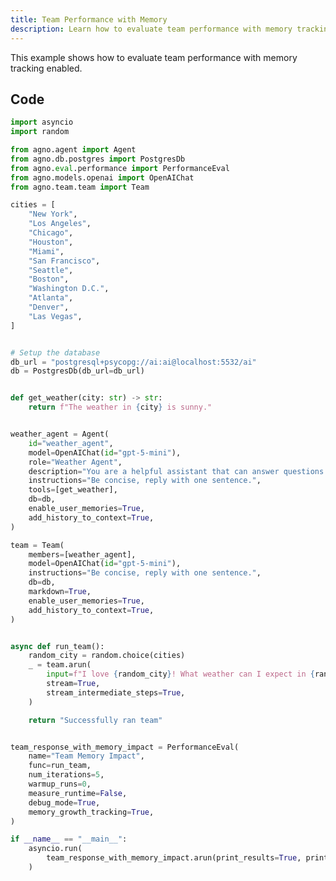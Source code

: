```yaml
---
title: Team Performance with Memory
description: Learn how to evaluate team performance with memory tracking and growth monitoring.
---
```


This example shows how to evaluate team performance with memory tracking enabled.

## Code

```python
import asyncio
import random

from agno.agent import Agent
from agno.db.postgres import PostgresDb
from agno.eval.performance import PerformanceEval
from agno.models.openai import OpenAIChat
from agno.team.team import Team

cities = [
    "New York",
    "Los Angeles",
    "Chicago",
    "Houston",
    "Miami",
    "San Francisco",
    "Seattle",
    "Boston",
    "Washington D.C.",
    "Atlanta",
    "Denver",
    "Las Vegas",
]


# Setup the database
db_url = "postgresql+psycopg://ai:ai@localhost:5532/ai"
db = PostgresDb(db_url=db_url)


def get_weather(city: str) -> str:
    return f"The weather in {city} is sunny."


weather_agent = Agent(
    id="weather_agent",
    model=OpenAIChat(id="gpt-5-mini"),
    role="Weather Agent",
    description="You are a helpful assistant that can answer questions about the weather.",
    instructions="Be concise, reply with one sentence.",
    tools=[get_weather],
    db=db,
    enable_user_memories=True,
    add_history_to_context=True,
)

team = Team(
    members=[weather_agent],
    model=OpenAIChat(id="gpt-5-mini"),
    instructions="Be concise, reply with one sentence.",
    db=db,
    markdown=True,
    enable_user_memories=True,
    add_history_to_context=True,
)


async def run_team():
    random_city = random.choice(cities)
    _ = team.arun(
        input=f"I love {random_city}! What weather can I expect in {random_city}?",
        stream=True,
        stream_intermediate_steps=True,
    )

    return "Successfully ran team"


team_response_with_memory_impact = PerformanceEval(
    name="Team Memory Impact",
    func=run_team,
    num_iterations=5,
    warmup_runs=0,
    measure_runtime=False,
    debug_mode=True,
    memory_growth_tracking=True,
)

if __name__ == "__main__":
    asyncio.run(
        team_response_with_memory_impact.arun(print_results=True, print_summary=True)
    )
```